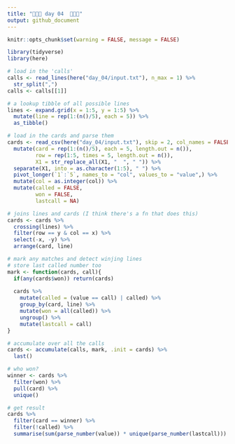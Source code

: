 ```yaml
---
title: "🎄🎄🎄 day 04  🎄🎄🎄"
output: github_document
---
```

```r
knitr::opts_chunk$set(warning = FALSE, message = FALSE)
```

```r
library(tidyverse)
library(here)

# load in the 'calls'
calls <- read_lines(here("day_04/input.txt"), n_max = 1) %>% 
  str_split(",")
calls <- calls[[1]]

# a lookup tibble of all possible lines
lines <- expand.grid(x = 1:5, y = 1:5) %>%
  mutate(line = rep(1:(n()/5), each = 5)) %>% 
  as_tibble()

# load in the cards and parse them
cards <- read_csv(here("day_04/input.txt"), skip = 2, col_names = FALSE) %>% 
  mutate(card = rep(1:(n()/5), each = 5, length.out = n()),
         row = rep(1:5, times = 5, length.out = n()),
         X1 = str_replace_all(X1, "  ", " ")) %>% 
  separate(X1, into = as.character(1:5), " ") %>% 
  pivot_longer(`1`:`5`, names_to = "col", values_to = "value",) %>% 
  mutate(col = as.integer(col)) %>% 
  mutate(called = FALSE,
         won = FALSE,
         lastcall = NA)

# joins lines and cards (I think there's a fn that does this)
cards <- cards %>% 
  crossing(lines) %>% 
  filter(row == y & col == x) %>% 
  select(-x, -y) %>% 
  arrange(card, line)

# mark any matches and detect winjing lines
# store last called number too
mark <- function(cards, call){
  if(any(cards$won)) return(cards)
  
  cards %>% 
    mutate(called = (value == call) | called) %>% 
    group_by(card, line) %>% 
    mutate(won = all(called)) %>%
    ungroup() %>% 
    mutate(lastcall = call)
}

# accumulate over all the calls
cards <- accumulate(calls, mark, .init = cards) %>% 
  last()

# who won?
winner <- cards %>% 
  filter(won) %>% 
  pull(card) %>% 
  unique()

# get result
cards %>% 
  filter(card == winner) %>% 
  filter(!called) %>% 
  summarise(sum(parse_number(value)) * unique(parse_number(lastcall)))

```

